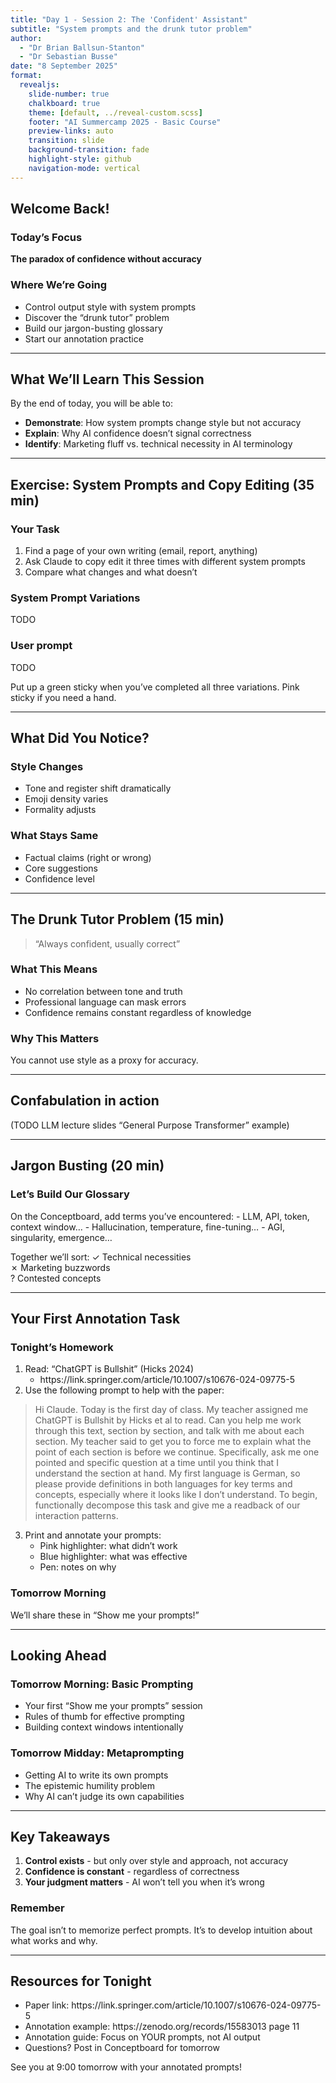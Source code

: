 ```yaml
---
title: "Day 1 - Session 2: The 'Confident' Assistant"
subtitle: "System prompts and the drunk tutor problem"
author: 
  - "Dr Brian Ballsun-Stanton"
  - "Dr Sebastian Busse"
date: "8 September 2025"
format:
  revealjs:
    slide-number: true
    chalkboard: true
    theme: [default, ../reveal-custom.scss]
    footer: "AI Summercamp 2025 - Basic Course"
    preview-links: auto
    transition: slide
    background-transition: fade
    highlight-style: github
    navigation-mode: vertical
---
```

## Welcome Back!

### Today's Focus
**The paradox of confidence without accuracy**

### Where We're Going
- Control output style with system prompts
- Discover the "drunk tutor" problem
- Build our jargon-busting glossary
- Start our annotation practice

---

## What We'll Learn This Session

By the end of today, you will be able to:

- **Demonstrate**: How system prompts change style but not accuracy
- **Explain**: Why AI confidence doesn't signal correctness
- **Identify**: Marketing fluff vs. technical necessity in AI terminology

---

## Exercise: System Prompts and Copy Editing (35 min)

### Your Task
1. Find a page of your own writing (email, report, anything)
2. Ask Claude to copy edit it three times with different system prompts
3. Compare what changes and what doesn't

### System Prompt Variations

TODO

### User prompt

TODO

Put up a green sticky when you've completed all three variations. Pink sticky if you need a hand.

---

## What Did You Notice?

### Style Changes
- Tone and register shift dramatically
- Emoji density varies
- Formality adjusts

### What Stays Same
- Factual claims (right or wrong)
- Core suggestions
- Confidence level

---

## The Drunk Tutor Problem (15 min)

> "Always confident, usually correct"

### What This Means
- No correlation between tone and truth
- Professional language can mask errors
- Confidence remains constant regardless of knowledge

### Why This Matters
You cannot use style as a proxy for accuracy.

---

## Confabulation in action

(TODO LLM lecture slides "General Purpose Transformer" example)

---

## Jargon Busting (20 min)

### Let's Build Our Glossary

On the Conceptboard, add terms you've encountered:
- LLM, API, token, context window...
- Hallucination, temperature, fine-tuning...
- AGI, singularity, emergence...

Together we'll sort:
✓ Technical necessities  
✗ Marketing buzzwords  
? Contested concepts

---

## Your First Annotation Task

### Tonight's Homework
1. Read: "ChatGPT is Bullshit" (Hicks 2024)
   - https://link.springer.com/article/10.1007/s10676-024-09775-5
2. Use the following prompt to help with the paper:

> Hi Claude.
> Today is the first day of class. My teacher assigned me ChatGPT is Bullshit by Hicks et al to read. Can you help me work through this text, section by section, and talk with me about each section. My teacher said to get you to force me to explain what the point of each section is before we continue. Specifically, ask me one pointed and specific question at a time until you think that I understand the section at hand. My first language is German, so please provide definitions in both languages for key terms and concepts, especially where it looks like I don't understand.
> To begin, functionally decompose this task and give me a readback of our interaction patterns.

3. Print and annotate your prompts:
   - Pink highlighter: what didn't work
   - Blue highlighter: what was effective
   - Pen: notes on why

### Tomorrow Morning
We'll share these in "Show me your prompts!"

---

## Looking Ahead

### Tomorrow Morning: Basic Prompting
- Your first "Show me your prompts" session
- Rules of thumb for effective prompting
- Building context windows intentionally

### Tomorrow Midday: Metaprompting
- Getting AI to write its own prompts
- The epistemic humility problem
- Why AI can't judge its own capabilities

---

## Key Takeaways

1. **Control exists** - but only over style and approach, not accuracy
2. **Confidence is constant** - regardless of correctness
3. **Your judgment matters** - AI won't tell you when it's wrong

### Remember
The goal isn't to memorize perfect prompts.
It's to develop intuition about what works and why.

---

## Resources for Tonight

- Paper link: https://link.springer.com/article/10.1007/s10676-024-09775-5
- Annotation example: https://zenodo.org/records/15583013 page 11
- Annotation guide: Focus on YOUR prompts, not AI output
- Questions? Post in Conceptboard for tomorrow

See you at 9:00 tomorrow with your annotated prompts!

